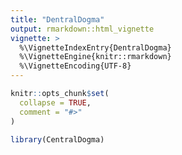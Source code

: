 ```yaml
---
title: "DentralDogma"
output: rmarkdown::html_vignette
vignette: >
  %\VignetteIndexEntry{DentralDogma}
  %\VignetteEngine{knitr::rmarkdown}
  %\VignetteEncoding{UTF-8}
---
```


```r
knitr::opts_chunk$set(
  collapse = TRUE,
  comment = "#>"
)
```

```r
library(CentralDogma)
```
